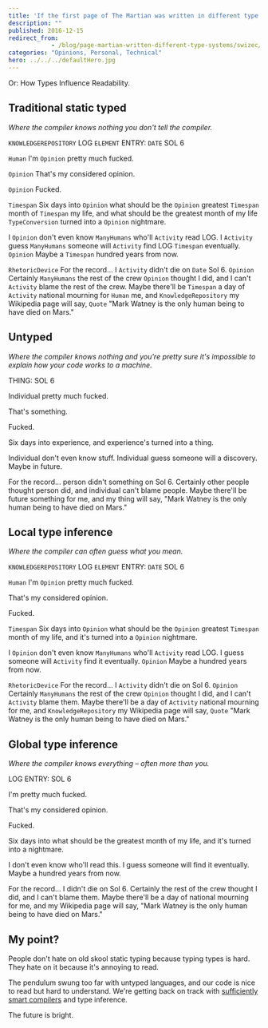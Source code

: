 ```yaml
---
title: 'If the first page of The Martian was written in different type systems'
description: ""
published: 2016-12-15
redirect_from: 
            - /blog/page-martian-written-different-type-systems/swizec/7294
categories: "Opinions, Personal, Technical"
hero: ../../../defaultHero.jpg
---
```

Or: How Types Influence Readability.



## Traditional static typed



_Where the compiler knows nothing you don&#x27;t tell the compiler._



`KNOWLEDGEREPOSITORY` LOG `ELEMENT` ENTRY: `DATE` SOL 6



`Human` I&#x27;m `Opinion` pretty much fucked.



`Opinion` That&#x27;s my considered opinion.



`Opinion` Fucked.



`Timespan` Six days into `Opinion` what should be the `Opinion` greatest `Timespan` month of `Timespan` my life, and what should be the greatest month of my life `TypeConversion` turned into a `Opinion` nightmare.



I `Opinion` don&#x27;t even know `ManyHumans` who&#x27;ll `Activity` read LOG. I `Activity` guess `ManyHumans` someone will `Activity` find LOG `Timespan` eventually. `Opinion` Maybe a `Timespan` hundred years from now.



`RhetoricDevice` For the record… I `Activity` didn&#x27;t die on `Date` Sol 6. `Opinion` Certainly `ManyHumans` the rest of the crew `Opinion` thought I did, and I can&#x27;t `Activity` blame the rest of the crew. Maybe there&#x27;ll be `Timespan` a day of `Activity` national mourning for `Human` me, and `KnowledgeRepository` my Wikipedia page will say, `Quote` &quot;Mark Watney is the only human being to have died on Mars.&quot;



## Untyped



_Where the compiler knows nothing and you&#x27;re pretty sure it&#x27;s impossible to explain how your code works to a machine._



THING: SOL 6



Individual pretty much fucked.



That&#x27;s something.



Fucked.



Six days into experience, and experience&#x27;s turned into a thing.



Individual don&#x27;t even know stuff. Individual guess someone will a discovery. Maybe in future.



For the record… person didn&#x27;t something on Sol 6. Certainly other people thought person did, and individual can&#x27;t blame people. Maybe there&#x27;ll be future something for me, and my thing will say, &quot;Mark Watney is the only human being to have died on Mars.&quot;



## Local type inference



_Where the compiler can often guess what you mean._



`KNOWLEDGEREPOSITORY` LOG `ELEMENT` ENTRY: `DATE` SOL 6



`Human` I&#x27;m `Opinion` pretty much fucked.



That&#x27;s my considered opinion.



Fucked.



`Timespan` Six days into `Opinion` what should be the `Opinion` greatest `Timespan` month of my life, and it&#x27;s turned into a `Opinion` nightmare.



I `Opinion` don&#x27;t even know `ManyHumans` who&#x27;ll `Activity` read LOG. I guess someone will `Activity` find it eventually. `Opinion` Maybe a hundred years from now.



`RhetoricDevice` For the record… I `Activity` didn&#x27;t die on Sol 6. `Opinion` Certainly `ManyHumans` the rest of the crew `Opinion` thought I did, and I can&#x27;t `Activity` blame them. Maybe there&#x27;ll be a day of `Activity` national mourning for me, and `KnowledgeRepository` my Wikipedia page will say, `Quote` &quot;Mark Watney is the only human being to have died on Mars.&quot;



## Global type inference



_Where the compiler knows everything – often more than you._



LOG ENTRY: SOL 6



I&#x27;m pretty much fucked.



That&#x27;s my considered opinion.



Fucked.



Six days into what should be the greatest month of my life, and it&#x27;s turned into a nightmare.



I don&#x27;t even know who&#x27;ll read this. I guess someone will find it eventually. Maybe a hundred years from now.



For the record… I didn&#x27;t die on Sol 6. Certainly the rest of the crew thought I did, and I can&#x27;t blame them. Maybe there&#x27;ll be a day of national mourning for me, and my Wikipedia page will say, &quot;Mark Watney is the only human being to have died on Mars.&quot;



## My point?



People don&#x27;t hate on old skool static typing because typing types is hard. They hate on it because it&#x27;s annoying to read.



The pendulum swung too far with untyped languages, and our code is nice to read but hard to understand. We&#x27;re getting back on track with [sufficiently smart compilers](http://wiki.c2.com/?SufficientlySmartCompiler) and type inference.



The future is bright.